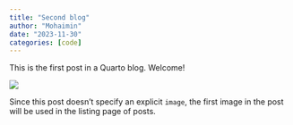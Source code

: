 ```yaml
---
title: "Second blog"
author: "Mohaimin"
date: "2023-11-30"
categories: [code]
---
```


This is the first post in a Quarto blog. Welcome!

![](thumbnail.jpg)

Since this post doesn't specify an explicit `image`, the first image in the post will be used in the listing page of posts.
